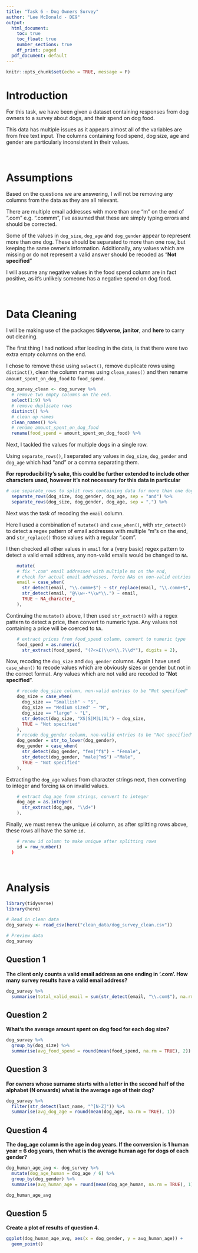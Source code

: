 ```yaml
---
title: "Task 6 - Dog Owners Survey"
author: "Lee McDonald - DE9"
output: 
  html_document:
    toc: true
    toc_float: true
    number_sections: true
    df_print: paged
  pdf_document: default
---
```


```r
knitr::opts_chunk$set(echo = TRUE, message = F)
```

# Introduction

For this task, we have been given a dataset containing responses from dog owners to a survey about dogs, and their spend on dog food.

This data has multiple issues as it appears almost all of the variables are from free text input. The columns containing food spend, dog size, age and gender are particularly inconsistent in their values.

<br>

# Assumptions

Based on the questions we are answering, I will not be removing any columns from the data as they are all relevant.

There are multiple email addresses with more than one "m" on the end of ".com" e.g. ".commm", I've assumed that these are simply typing errors and should be corrected.

Some of the values in `dog_size`, `dog_age` and `dog_gender` appear to represent more than one dog. These should be separated to more than one row, but keeping the same owner's information. Additionally, any values which are missing or do not represent a valid answer should be recoded as "**Not specified**"

I will assume any negative values in the food spend column are in fact positive, as it's unlikely someone has a negative spend on dog food.

<br>

# Data Cleaning

I will be making use of the packages **tidyverse**, **janitor**, and **here** to carry out cleaning.

The first thing I had noticed after loading in the data, is that there were two extra empty columns on the end. 

I chose to remove these using `select()`, remove duplicate rows using `distinct()`, clean the column names using `clean_names()` and then rename `amount_spent_on_dog_food` to `food_spend`.

```r
dog_survey_clean <- dog_survey %>%
  # remove two empty columns on the end.
  select(1:9) %>%
  # remove duplicate rows
  distinct() %>%
  # clean up names
  clean_names() %>%
  # rename amount_spent_on_dog_food
  rename(food_spend = amount_spent_on_dog_food) %>%
```

Next, I tackled the values for multiple dogs in a single row. 

Using `separate_rows()`, I separated any values in `dog_size`, `dog_gender` and `dog_age` which had "and" or a comma separating them. 

**For reproducibility's sake, this could be further extended to include other characters used, however it's not necessary for this data in particular**

```r
# use separate_rows to split rows containing data for more than one dog
  separate_rows(dog_size, dog_gender, dog_age, sep = "and") %>%
  separate_rows(dog_size, dog_gender, dog_age, sep = ",") %>%
```

Next was the task of recoding the `email` column. 

Here I used a combination of `mutate()` and `case_when()`, with `str_detect()` to detect a regex pattern of email addresses with multiple "m"s on the end, and `str_replace()` those values with a regular ".com".

I then checked all other values in `email` for a (very basic) regex pattern to detect a valid email address, any non-valid emails would be changed to `NA`.

```r
    mutate(
    # fix ".com" email addresses with multiple ms on the end,
    # check for actual email addresses, force NAs on non-valid entries
    email = case_when(
      str_detect(email, "\\.comm+$") ~ str_replace(email, "\\.comm+$", ".com"),
      str_detect(email, "@\\w+-*\\w*\\.") ~ email,
      TRUE ~ NA_character_
    ),
```

Continuing the `mutate()` above, I then used `str_extract()` with a regex pattern to detect a price, then convert to numeric type. Any values not containing a price will be coerced to `NA`.

```r
    # extract prices from food_spend column, convert to numeric type
    food_spend = as.numeric(
      str_extract(food_spend, "(?<=£)\\d+\\.?\\d*"), digits = 2),
```

Now, recoding the `dog_size` and `dog_gender` columns. Again I have used `case_when()` to recode values which are obviously sizes or gender but not in the correct format. Any values which are not valid are recoded to "**Not specified**".

```r
    # recode dog_size column, non-valid entries to be "Not specified"
    dog_size = case_when(
      dog_size == "Smallish" ~ "S",
      dog_size == "Medium sized" ~ "M",
      dog_size == "large" ~ "L",
      str_detect(dog_size, "XS|S|M|L|XL") ~ dog_size,
      TRUE ~ "Not specified"
    ),
    # recode dog_gender column, non-valid entries to be "Not specified"
    dog_gender = str_to_lower(dog_gender),
    dog_gender = case_when(
      str_detect(dog_gender, "fem|^f$") ~ "Female",
      str_detect(dog_gender, "male|^m$") ~"Male",
      TRUE ~ "Not specified"
    ),
```

Extracting the `dog_age` values from character strings next, then converting to integer and forcing `NA` on invalid values.

```r
    # extract dog_age from strings, convert to integer
    dog_age = as.integer(
      str_extract(dog_age, "\\d+")
    ),
```

Finally, we must renew the unique `id` column, as after splitting rows above, these rows all have the same `id.`

```r
    # renew id column to make unique after splitting rows
    id = row_number()
  )
```


<br>

# Analysis

```r
library(tidyverse)
library(here)

# Read in clean data
dog_survey <- read_csv(here("clean_data/dog_survey_clean.csv"))

# Preview data
dog_survey
```


## Question 1 
**The client only counts a valid email address as one ending in ‘.com’. How many survey results have a valid email address?**

```r
dog_survey %>%
  summarise(total_valid_email = sum(str_detect(email, "\\.com$"), na.rm = TRUE))
```

## Question 2 
**What’s the average amount spent on dog food for each dog size?**

```r
dog_survey %>%
  group_by(dog_size) %>%
  summarise(avg_food_spend = round(mean(food_spend, na.rm = TRUE), 2))
```

## Question 3 
**For owners whose surname starts with a letter in the second half of the alphabet (N onwards) what is the average age of their dog?**


```r
dog_survey %>%
  filter(str_detect(last_name, "^[N-Z]")) %>%
  summarise(avg_dog_age = round(mean(dog_age, na.rm = TRUE), 1))
```


## Question 4 
**The dog_age column is the age in dog years. If the conversion is 1 human year = 6 dog years, then what is the average human age for dogs of each gender?**

```r
dog_human_age_avg <- dog_survey %>%
  mutate(dog_age_human = dog_age / 6) %>%
  group_by(dog_gender) %>%
  summarise(avg_human_age = round(mean(dog_age_human, na.rm = TRUE), 1))

dog_human_age_avg
```

## Question 5 
**Create a plot of results of question 4.**
```r
ggplot(dog_human_age_avg, aes(x = dog_gender, y = avg_human_age)) +
  geom_point()
```

